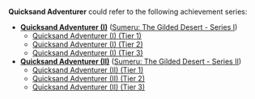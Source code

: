{{Disambiguation}}

'''Quicksand Adventurer''' could refer to the following achievement series:
* '''[[Quicksand Adventurer (I)]]''' ([[Sumeru: The Gilded Desert - Series I]])
** [[Quicksand Adventurer (I) (Tier 1)]]
** [[Quicksand Adventurer (I) (Tier 2)]]
** [[Quicksand Adventurer (I) (Tier 3)]]
* '''[[Quicksand Adventurer (II)]]''' ([[Sumeru: The Gilded Desert - Series II]])
** [[Quicksand Adventurer (II) (Tier 1)]]
** [[Quicksand Adventurer (II) (Tier 2)]]
** [[Quicksand Adventurer (II) (Tier 3)]]